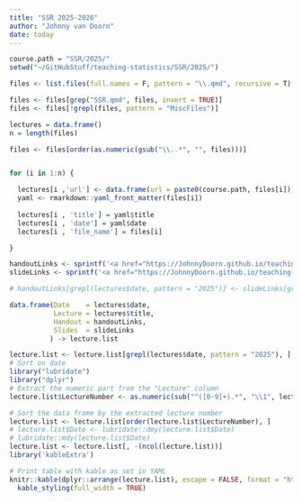 ```yaml
---
title: "SSR 2025-2026"
author: "Johnny van Doorn"
date: today
---
```


```r
course.path = "SSR/2025/"
setwd("~/GitHubStuff/teaching-statistics/SSR/2025/")

files <- list.files(full.names = F, pattern = "\\.qmd", recursive = T)

files <- files[grep("SSR.qmd", files, invert = TRUE)]
files <- files[!grepl(files, pattern = "MiscFiles")]

lectures = data.frame()
n = length(files)

files <- files[order(as.numeric(gsub("\\..*", "", files)))]


for (i in 1:n) {

  lectures[i ,'url'] <- data.frame(url = paste0(course.path, files[i]))
  yaml <- rmarkdown::yaml_front_matter(files[i])
  
  lectures[i , 'title'] = yaml$title
  lectures[i , 'date'] = yaml$date
  lectures[i , 'file_name'] = files[i]

}

handoutLinks <- sprintf('<a href="https://JohnnyDoorn.github.io/teaching-statistics/%s" target="_blank" class="external">link</a>', gsub("qmd", "html", lectures$url))
slideLinks <- sprintf('<a href="https://JohnnyDoorn.github.io/teaching-statistics/%s" target="_blank" class="external">link</a>', gsub("qmd", "slide.html", lectures$url))

# handoutLinks[grepl(lectures$date, pattern = "2025")] <- slideLinks[grepl(lectures$date, pattern = "2025")] <- "-"

data.frame(Date    = lectures$date, 
           Lecture = lectures$title,
           Handout = handoutLinks,
           Slides  = slideLinks
          ) -> lecture.list

lecture.list <- lecture.list[grepl(lectures$date, pattern = "2025"), ]
# Sort on date
library("lubridate")
library("dplyr")
# Extract the numeric part from the "Lecture" column
lecture.list$LectureNumber <- as.numeric(sub("^([0-9]+).*", "\\1", lecture.list$Lecture))

# Sort the data frame by the extracted lecture number
lecture.list <- lecture.list[order(lecture.list$LectureNumber), ]
# lecture.list$Date <- lubridate::dmy(lecture.list$Date)
# lubridate::mdy(lecture.list$Date)
lecture.list <- lecture.list[, -(ncol(lecture.list))]
library('kableExtra')

# Print table with kable as set in YAML
knitr::kable(dplyr::arrange(lecture.list), escape = FALSE, format = "html" ) %>%
  kable_styling(full_width = TRUE)
```
